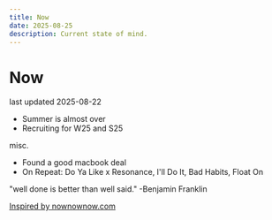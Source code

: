 ```yaml
---
title: Now
date: 2025-08-25
description: Current state of mind.
---
```


# Now

last updated 2025-08-22

-   Summer is almost over
-   Recruiting for W25 and S25

misc.

-   Found a good macbook deal
-   On Repeat: Do Ya Like x Resonance, I'll Do It, Bad Habits, Float On

"well done is better than well said."
-Benjamin Franklin

[Inspired by nownownow.com](https://nownownow.com/)
